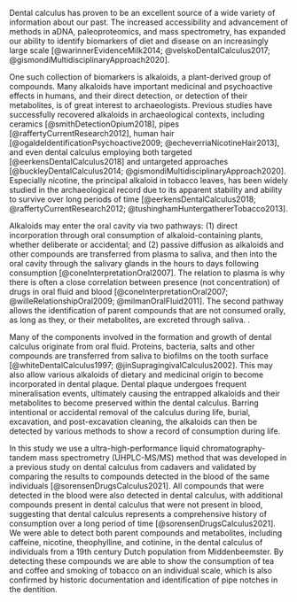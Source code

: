<!-- intro to calculus and residues -->
Dental calculus has proven to be an excellent source of a wide variety of information
about our past. The increased accessibility and advancement of methods in
aDNA, paleoproteomics, and mass spectrometry, has expanded our ability to identify
biomarkers of diet and disease on an increasingly large scale
[@warinnerEvidenceMilk2014; @velskoDentalCalculus2017; @gismondiMultidisciplinaryApproach2020].

<!-- define alkaloids -->
One such collection of biomarkers is alkaloids, a plant-derived group of compounds.
Many alkaloids
have important medicinal and psychoactive effects in humans, and their direct
detection, or detection of their metabolites, is of great interest to archaeologists.
Previous studies have successfully recovered alkaloids in archaeological
contexts, including ceramics [@smithDetectionOpium2018], pipes
[@raffertyCurrentResearch2012], human hair
[@ogaldeIdentificationPsychoactive2009; @echeverriaNicotineHair2013], and even
dental calculus employing both targeted [@eerkensDentalCalculus2018] and
untargeted approaches
[@buckleyDentalCalculus2014; @gismondiMultidisciplinaryApproach2020].
Especially nicotine, the principal alkaloid in tobacco leaves,
has been widely studied in the archaeological record due to its apparent stability
and ability to survive over long periods of time
[@eerkensDentalCalculus2018; @raffertyCurrentResearch2012; @tushinghamHuntergathererTobacco2013].

<!--how are compounds incorporated in dental calculus-->
Alkaloids may enter the oral cavity via two pathways: (1) direct
incorporation through oral consumption of alkaloid-containing plants, whether
deliberate or accidental;
and (2) passive diffusion as alkaloids and other compounds are transferred from
plasma to saliva, and then into the oral cavity through the salivary glands
in the hours to days following consumption [@coneInterpretationOral2007]. The
relation to plasma
is why there is often a close correlation between presence (not concentration)
of drugs in oral fluid and blood
[@coneInterpretationOral2007; @willeRelationshipOral2009; @milmanOralFluid2011].
The second pathway allows the identification of parent compounds that are not
consumed orally, as long as they, or their metabolites, are excreted through saliva.
<!--cite e.g. injection or topical The second pathway may also be more
detectable, as the excretion of compounds through saliva may take hours to days
whereas compounds spend less time in the oral cavity during direct consumption-->.

Many of the components involved in the formation and growth of dental calculus
originate from oral fluid. Proteins, bacteria, salts and other compounds are
transferred from saliva to biofilms on the tooth surface
[@whiteDentalCalculus1997; @jinSupragingivalCalculus2002].
This may also allow various alkaloids of dietary and medicinal origin to become
incorporated in dental plaque. Dental plaque undergoes frequent mineralisation
events, ultimately causing the entrapped alkaloids and their metabolites to become
preserved within the dental calculus. Barring intentional or accidental removal of
the calculus during life,
burial, excavation, and post-excavation cleaning, the alkaloids can then be detected
by various methods to show a record of consumption during life.

<!--brief description of method validation-->
In this study we use a ultra-high-performance liquid chromatography-tandem mass
spectrometry (UHPLC-MS/MS) method that was developed in a previous study on dental
calculus from cadavers and validated by comparing the results to compounds detected
in the blood of the same individuals [@sorensenDrugsCalculus2021].
All compounds that were detected in the blood were also detected in dental calculus,
with additional compounds present in dental calculus that were not present
in blood, suggesting that dental calculus represents a comprehensive history of
consumption over a long period of time [@sorensenDrugsCalculus2021].
<!--summary of results-->
We were able to detect both parent compounds and metabolites, including caffeine,
nicotine, theophylline, and cotinine, in the dental calculus of individuals from
a 19th century Dutch population from Middenbeemster. By detecting these compounds
we are able to show the consumption
of tea and coffee and smoking of tobacco on an individual scale, which is also
confirmed by historic documentation and identification of pipe notches in the
dentition.
